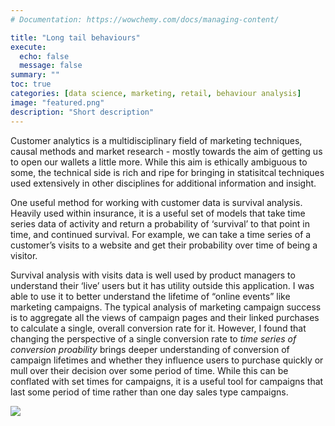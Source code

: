 ```yaml
---
# Documentation: https://wowchemy.com/docs/managing-content/

title: "Long tail behaviours"
execute:
  echo: false
  message: false
summary: ""
toc: true
categories: [data science, marketing, retail, behaviour analysis]
image: "featured.png"
description: "Short description"
---
```


Customer analytics is a multidisciplinary field of marketing techniques, causal methods and market research - mostly towards the aim of getting us to open our wallets a little more. While this aim is ethically ambiguous to some, the technical side is rich and ripe for bringing in statisitcal techniques used extensively in other disciplines for additional information and insight. 

One useful method for working with customer data is survival analysis. Heavily used within insurance, it is a useful set of models that take time series data of activity and return a probability of 'survival' to that point in time, and continued survival. For example, we can take a time series of a customer's visits to a website and get their probability over time of being a visitor. 

Survival analysis with visits data is well used by product managers to understand their 'live' users but it has utility outside this application. I was able to use it to better understand the lifetime of "online events" like marketing campaigns. The typical analysis of marketing campaign success is to aggregate all the views of campaign pages and their linked purchases to calculate a single, overall conversion rate for it. However, I found that changing the perspective of a single conversion rate to _time series of conversion proability_ brings deeper understanding of conversion of campaign lifetimes and whether they influence users to purchase quickly or mull over their decision over some period of time. While this can be conflated with set times for campaigns, it is a useful tool for campaigns that last some period of time rather than one day sales type campaigns. 

![](long-conversion.png)